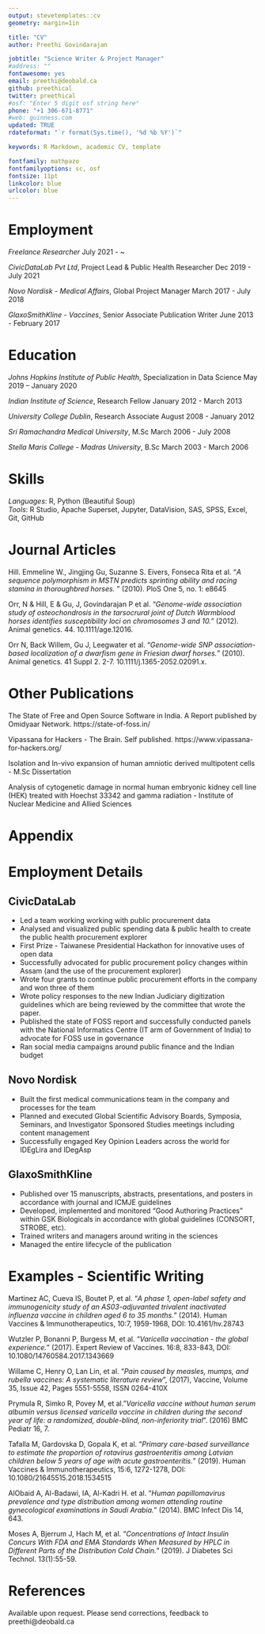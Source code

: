 ```yaml
---
output: stevetemplates::cv
geometry: margin=1in

title: "CV"
author: Preethi Govindarajan

jobtitle: "Science Writer & Project Manager"
#address: ""
fontawesome: yes
email: preethi@deobald.ca
github: preethical
twitter: preethical
#osf: "Enter 5 digit osf string here"
phone: "+1 306-671-8771"
#web: guinness.com
updated: TRUE
rdateformat: "`r format(Sys.time(), '%d %b %Y')`"

keywords: R Markdown, academic CV, template

fontfamily: mathpazo
fontfamilyoptions: sc, osf
fontsize: 11pt
linkcolor: blue
urlcolor: blue
---
```


# Employment


*Freelance Researcher* \hfill July 2021 - ~

*CivicDataLab Pvt Ltd*, Project Lead & Public Health Researcher \hfill Dec 2019 - July 2021

*Novo Nordisk - Medical Affairs*, Global Project Manager \hfill March 2017 - July 2018

*GlaxoSmithKline - Vaccines*, Senior Associate Publication Writer \hfill June 2013 - February 2017

# Education


*Johns Hopkins Institute of Public Health*, Specialization in Data Science \hfill May 2019 – January 2020

*Indian Institute of Science*, Research Fellow \hfill January 2012 - March 2013

*University College Dublin*, Research Associate \hfill August 2008 - January 2012

*Sri Ramachandra Medical University*, M.Sc \hfill March 2006 - July 2008

*Stella Maris College - Madras University*, B.Sc \hfill March 2003 - March 2006

# Skills


*Languages*: R, Python (Beautiful Soup)  
*Tools*: R Studio, Apache Superset, Jupyter, DataVision, SAS, SPSS, Excel, Git, GitHub

# Journal Articles


Hill. Emmeline W., Jingjing Gu, Suzanne S. Eivers, Fonseca Rita et al. "*A sequence polymorphism in MSTN
predicts sprinting ability and racing stamina in thoroughbred horses. *" (2010). PloS One 5, no. 1: e8645

Orr, N & Hill, E & Gu, J, Govindarajan P et al. "*Genome-wide association study of osteochondrosis in the tarsocrural joint of Dutch Warmblood horses identifies susceptibility loci on chromosomes 3 and 10.*" (2012). Animal genetics. 44. 10.1111/age.12016.

Orr N, Back Willem, Gu J, Leegwater et al. "*Genome-wide SNP association-based localization of a dwarfism gene in Friesian dwarf horses.*" (2010). Animal genetics. 41 Suppl 2. 2-7.  10.1111/j.1365-2052.02091.x.

# Other Publications


The State of Free and Open Source Software in India. A Report published by Omidyaar Network. https://state-of-foss.in/

Vipassana for Hackers - The Brain. Self published. https://www.vipassana-for-hackers.org/

Isolation and In-vivo expansion of human amniotic derived multipotent cells - M.Sc Dissertation

Analysis of cytogenetic damage in normal human embryonic kidney cell line (HEK) treated with Hoechst 33342 and gamma radiation - Institute of Nuclear Medicine and Allied Sciences


\newpage

# Appendix

#  Employment Details 

## CivicDataLab 

- Led a team working working with public procurement data
- Analysed and visualized public spending data & public health to create the public health procurement explorer
- First Prize - Taiwanese Presidential Hackathon for innovative uses of open data
- Successfully advocated for public procurement policy changes within Assam (and the use of the procurement explorer)
- Wrote four grants to continue public procurement efforts in the company and won three of them
- Wrote policy responses to the new Indian Judiciary digitization guidelines which are being reviewed by the committee that wrote the paper. 
- Published the state of FOSS report and successfully conducted panels with the National Informatics Centre (IT arm of Government of India) to advocate for FOSS use in governance
- Ran social media campaigns around public finance and the Indian budget

## Novo Nordisk

- Built the first medical communications team in the company and processes for the team
- Planned and executed Global Scientific Advisory Boards, Symposia, Seminars, and Investigator Sponsored Studies meetings including content management
- Successfully engaged Key Opinion Leaders across the world for IDEgLira and IDegAsp

## GlaxoSmithKline

- Published over 15 manuscripts, abstracts, presentations, and posters in accordance with journal and ICMJE guidelines
- Developed, implemented and monitored “Good Authoring Practices” within GSK Biologicals in
accordance with global guidelines (CONSORT, STROBE, etc).
- Trained writers and managers around writing in the sciences
- Managed the entire lifecycle of the publication

# Examples - Scientific Writing


Martinez AC, Cueva IS, Boutet P, et al.  "*A phase 1, open-label safety and immunogenicity study of an AS03-adjuvanted trivalent inactivated influenza vaccine in children aged 6 to 35 months.*" (2014). Human Vaccines & Immunotherapeutics, 10:7, 1959-1968, DOI: 10.4161/hv.28743 

Wutzler P, Bonanni P, Burgess M, et al. "*Varicella vaccination - the global experience.*" (2017). Expert Review of Vaccines. 16:8, 833-843, DOI: 10.1080/14760584.2017.1343669 

<!--Ciarametaro M, Bradshaw S.E., Guiglotto J, et al. "*Hidden efficiencies: making completion of the pediatric ##vaccine schedule more efficient for physicians*".(2015). Medicine, 94(4), e357.--> 

Willame C, Henry O, Lan Lin, et al. "*Pain caused by measles, mumps, and rubella vaccines: A systematic literature review*", (2017), Vaccine, Volume 35, Issue 42, Pages 5551-5558, ISSN 0264-410X

<!--Raes M., Strens D, Kleintjens J. et al."*Epidemiological trends for hospital admissions for acute rotavirus gastroenteritis in Belgium following the introduction of routine rotavirus vaccination and the subsequent switch from lyophilized to liquid formulation of Rotarix™.*" (2016). Epidemiology and Infection, 144(14), 3017-3024.-->

Prymula R, Simko R, Povey M, et al."*Varicella vaccine without human serum albumin versus licensed varicella vaccine in children during the second year of life: a randomized, double-blind, non-inferiority trial*". (2016) BMC Pediatr 16, 7.

Tafalla M, Gardovska D, Gopala K, et al. "*Primary care-based surveillance to estimate the proportion of rotavirus gastroenteritis among Latvian children below 5 years of age with acute gastroenteritis.*" (2019). Human Vaccines & Immunotherapeutics, 15:6, 1272-1278, DOI: 10.1080/21645515.2018.1534515

AlObaid A, Al-Badawi, IA, Al-Kadri H. et al. "*Human papillomavirus prevalence and type distribution among women attending routine gynecological examinations in Saudi Arabia.*" (2014). BMC Infect Dis 14, 643. 

<!--Ortiz-Lana N, Garrote E, Arístegui J, et al. "*A prospective study to assess the burden of influenza-related hospitalizations and emergency department visits among children in Bilbao, Spain (2010-2011)*". (2017). An Pediatr (Barc). 87(6):311-319.-->

<!--Khalil M, Azhar E, Kao M et al."*Gastroenteritis attributable to rotavirus in hospitalized Saudi Arabian children in the period 2007-2008.*" (2015) Clin Epidemiol. 7:129-37.-->

Moses A, Bjerrum J, Hach M, et al. "*Concentrations of Intact Insulin Concurs With FDA and EMA Standards When Measured by HPLC in Different Parts of the Distribution Cold Chain.*" (2019). J Diabetes Sci Technol. 13(1):55-59.


# References

Available upon request. Please send corrections, feedback to preethi@deobald.ca
